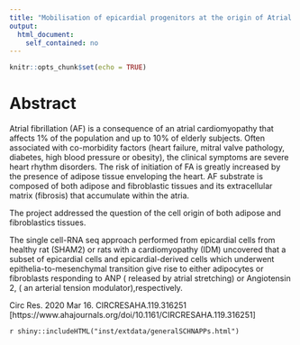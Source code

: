 ```yaml
---
title: "Mobilisation of epicardial progenitors at the origin of Atrial Fibrillation"
output: 
  html_document: 
    self_contained: no
---
```


```r
knitr::opts_chunk$set(echo = TRUE)
```

# Abstract

Atrial fibrillation (AF) is a consequence of an atrial cardiomyopathy that affects 1% of the population and  up to 10% of elderly subjects. Often associated with co-morbidity factors (heart failure, mitral valve pathology, diabetes, high blood pressure or obesity), the clinical symptoms are severe heart rhythm disorders. The risk of initiation of FA is greatly increased by the presence of adipose tissue enveloping the heart. AF substrate is composed of both adipose and fibroblastic tissues and its extracellular matrix (fibrosis) that accumulate within the atria.

The project addressed the question of the cell origin of both adipose and fibroblastics tissues. 

The single cell-RNA seq approach performed from epicardial  cells from healthy  rat (SHAM2) or rats with a cardiomyopathy  (IDM) uncovered that a subset of epicardial cells and  epicardial-derived cells which underwent epithelia-to-mesenchymal transition give rise to either adipocytes or fibroblasts responding to ANP ( released by atrial stretching)  or Angiotensin 2, ( an arterial tension modulator),respectively.   

Circ Res. 2020 Mar 16. CIRCRESAHA.119.316251 [https://www.ahajournals.org/doi/10.1161/CIRCRESAHA.119.316251]


<!-----
`r shiny::includeHTML(system.file("extdata", "generalSCHNAPPs.html",package = "SCHNAPPs"))`
----->

`r shiny::includeHTML("inst/extdata/generalSCHNAPPs.html")`